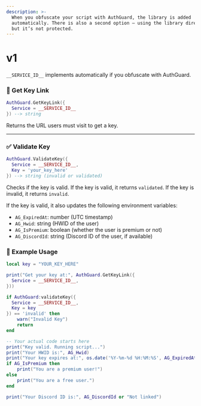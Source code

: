 ```yaml
---
description: >-
  When you obfuscate your script with AuthGuard, the library is added  
  automatically. There is also a second option — using the library directly —  
  but it’s not protected.
---
```



# v1

`__SERVICE_ID__` implements automatically if you obfuscate with AuthGuard.

### 🔗 Get Key Link


```lua
AuthGuard.GetKeyLink({
  Service = __SERVICE_ID__
}) --> string
```

Returns the URL users must visit to get a key.

***

### ✅ Validate Key

```lua
AuthGuard.ValidateKey({
  Service = __SERVICE_ID__,
  Key = 'your_key_here'
}) --> string (invalid or validated)
```

Checks if the key is valid.
If the key is valid, it returns `validated`.
If the key is invalid, it returns `invalid`.

If the key is valid, it also updates the following environment variables:

- `AG_ExpiredAt`: number (UTC timestamp)
- `AG_Hwid`: string (HWID of the user)
- `AG_IsPremium`: boolean (whether the user is premium or not)
- `AG_DiscordId`: string (Discord ID of the user, if available)

### 🧪 Example Usage

```lua
local key = "YOUR_KEY_HERE"

print("Get your key at:", AuthGuard.GetKeyLink({
  Service = __SERVICE_ID__,
}))

if AuthGuard:validateKey({
  Service = __SERVICE_ID__,
  Key = key
}) == 'invalid' then
    warn("Invalid Key")
    return
end

-- Your actual code starts here
print("Key valid. Running script...")
print("Your HWID is:", AG_Hwid)
print("Your key expires at:", os.date('%Y-%m-%d %H:%M:%S', AG_ExpiredAt))
if AG_IsPremium then
    print("You are a premium user!")
else
    print("You are a free user.")
end

print("Your Discord ID is:", AG_DiscordId or "Not linked")
```
